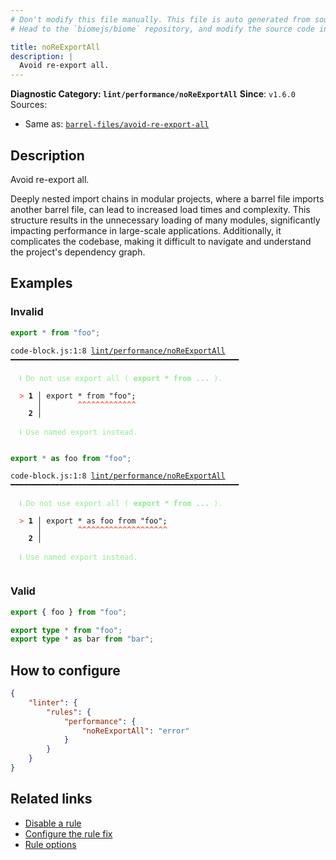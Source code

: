 ```yaml
---
# Don't modify this file manually. This file is auto generated from source, and you will lose your changes next time the website is built.
# Head to the `biomejs/biome` repository, and modify the source code in there.

title: noReExportAll
description: |
  Avoid re-export all.
---
```


**Diagnostic Category: `lint/performance/noReExportAll`**
<Tabs>
<TabItem label="JavaScript (and super languages)" icon="seti:javascript">
**Since**: `v1.6.0`
Sources: 
- Same as: <a href="https://github.com/thepassle/eslint-plugin-barrel-files/blob/main/docs/rules/avoid-re-export-all.md" target="_blank"><code>barrel-files/avoid-re-export-all</code></a>

## Description
Avoid re-export all.

Deeply nested import chains in modular projects, where a barrel file imports another barrel file, can lead to increased load times and complexity.
This structure results in the unnecessary loading of many modules, significantly impacting performance in large-scale applications.
Additionally, it complicates the codebase, making it difficult to navigate and understand the project's dependency graph.

## Examples

### Invalid

```js
export * from "foo";
```

<pre class="language-text"><code class="language-text">code-block.js:1:8 <a href="https://biomejs.dev/linter/rules/no-re-export-all">lint/performance/noReExportAll</a> ━━━━━━━━━━━━━━━━━━━━━━━━━━━━━━━━━━━━━━━━━━━━━━━━━━━<br /><br />  <strong><span style="color: lightgreen;">ℹ</span></strong> <span style="color: lightgreen;">Do not use export all ( </span><span style="color: lightgreen;"><strong>export &#42; from ...</strong></span><span style="color: lightgreen;"> ).</span><br />  <br />  <strong><span style="color: Tomato;">&gt;</span></strong> <strong>1 │ </strong>export &#42; from &quot;foo&quot;;<br />   <strong>   │ </strong>       <strong><span style="color: Tomato;">^</span></strong><strong><span style="color: Tomato;">^</span></strong><strong><span style="color: Tomato;">^</span></strong><strong><span style="color: Tomato;">^</span></strong><strong><span style="color: Tomato;">^</span></strong><strong><span style="color: Tomato;">^</span></strong><strong><span style="color: Tomato;">^</span></strong><strong><span style="color: Tomato;">^</span></strong><strong><span style="color: Tomato;">^</span></strong><strong><span style="color: Tomato;">^</span></strong><strong><span style="color: Tomato;">^</span></strong><strong><span style="color: Tomato;">^</span></strong><strong><span style="color: Tomato;">^</span></strong><br />    <strong>2 │ </strong><br />  <br />  <strong><span style="color: lightgreen;">ℹ</span></strong> <span style="color: lightgreen;">Use named export instead.</span><br />  <br /></code></pre>

```js
export * as foo from "foo";
```

<pre class="language-text"><code class="language-text">code-block.js:1:8 <a href="https://biomejs.dev/linter/rules/no-re-export-all">lint/performance/noReExportAll</a> ━━━━━━━━━━━━━━━━━━━━━━━━━━━━━━━━━━━━━━━━━━━━━━━━━━━<br /><br />  <strong><span style="color: lightgreen;">ℹ</span></strong> <span style="color: lightgreen;">Do not use export all ( </span><span style="color: lightgreen;"><strong>export &#42; from ...</strong></span><span style="color: lightgreen;"> ).</span><br />  <br />  <strong><span style="color: Tomato;">&gt;</span></strong> <strong>1 │ </strong>export &#42; as foo from &quot;foo&quot;;<br />   <strong>   │ </strong>       <strong><span style="color: Tomato;">^</span></strong><strong><span style="color: Tomato;">^</span></strong><strong><span style="color: Tomato;">^</span></strong><strong><span style="color: Tomato;">^</span></strong><strong><span style="color: Tomato;">^</span></strong><strong><span style="color: Tomato;">^</span></strong><strong><span style="color: Tomato;">^</span></strong><strong><span style="color: Tomato;">^</span></strong><strong><span style="color: Tomato;">^</span></strong><strong><span style="color: Tomato;">^</span></strong><strong><span style="color: Tomato;">^</span></strong><strong><span style="color: Tomato;">^</span></strong><strong><span style="color: Tomato;">^</span></strong><strong><span style="color: Tomato;">^</span></strong><strong><span style="color: Tomato;">^</span></strong><strong><span style="color: Tomato;">^</span></strong><strong><span style="color: Tomato;">^</span></strong><strong><span style="color: Tomato;">^</span></strong><strong><span style="color: Tomato;">^</span></strong><strong><span style="color: Tomato;">^</span></strong><br />    <strong>2 │ </strong><br />  <br />  <strong><span style="color: lightgreen;">ℹ</span></strong> <span style="color: lightgreen;">Use named export instead.</span><br />  <br /></code></pre>

### Valid

```js
export { foo } from "foo";
```

```ts
export type * from "foo";
export type * as bar from "bar";
```

## How to configure
```json title="biome.json"
{
	"linter": {
		"rules": {
			"performance": {
				"noReExportAll": "error"
			}
		}
	}
}

```
## Related links

- [Disable a rule](/linter/#disable-a-lint-rule)
- [Configure the rule fix](/linter#configure-the-rule-fix)
- [Rule options](/linter/#rule-options)

</TabItem>
</Tabs>

